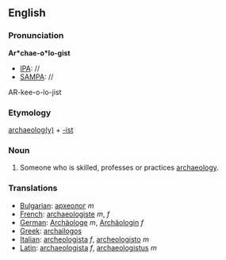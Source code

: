 ==English==
===Pronunciation===

'''Ar*chae-o*lo-gist'''
*[[IPA]]: //
*[[SAMPA]]: //
AR-kee-o-lo-jist
===Etymology===

[[archaeology|archaeolog(y)]] + [[-ist]]

===Noun===

# Someone who is skilled, professes or practices [[archaeology]]. 

===Translations===

*[[Bulgarian]]: [[археолог]] ''m''
*[[French]]: [[archaeologiste]] ''m'', ''f''
*[[German]]: [[Archäologe]] ''m'', [[Archäologin]] ''f''
*[[Greek]]: [[archailogos]]
*[[Italian]]: [[archeologista]] ''f'', [[archeologisto]] ''m''
*[[Latin]]: [[archaeologista]] ''f'', [[archaeologistus]] ''m''